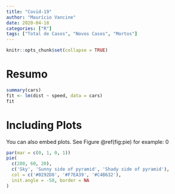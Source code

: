 ```yaml
---
title: "Covid-19"
author: "Maurício Vancine"
date: 2020-04-18
categories: ["R"]
tags: ["Total de Casos", "Novos Casos", "Mortos"]
---
```


```r
knitr::opts_chunk$set(collapse = TRUE)
```

# Resumo

```r
summary(cars)
fit <- lm(dist ~ speed, data = cars)
fit
```

# Including Plots

You can also embed plots. See Figure \@ref(fig:pie) for example:
0
```r
par(mar = c(0, 1, 0, 1))
pie(
  c(280, 60, 20),
  c('Sky', 'Sunny side of pyramid', 'Shady side of pyramid'),
  col = c('#0292D8', '#F7EA39', '#C4B632'),
  init.angle = -50, border = NA
)
```
